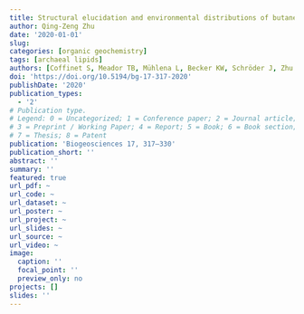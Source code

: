 ```yaml
---
title: Structural elucidation and environmental distributions of butanetriol and pentanetriol dialkyl glycerol tetraethers (BDGTs and PDGTs)
author: Qing-Zeng Zhu
date: '2020-01-01'
slug:
categories: [organic geochemistry]
tags: [archaeal lipids]
authors: [Coffinet S, Meador TB, Mühlena L, Becker KW, Schröder J, Zhu Q-Z, Lipp JS, Heuer VB, Crump MP, Hinrichs K-U]
doi: 'https://doi.org/10.5194/bg-17-317-2020'
publishDate: '2020'
publication_types:
  - '2'
# Publication type.
# Legend: 0 = Uncategorized; 1 = Conference paper; 2 = Journal article;
# 3 = Preprint / Working Paper; 4 = Report; 5 = Book; 6 = Book section;
# 7 = Thesis; 8 = Patent
publication: 'Biogeosciences 17, 317–330'
publication_short: ''
abstract: ''
summary: ''
featured: true
url_pdf: ~
url_code: ~
url_dataset: ~
url_poster: ~
url_project: ~
url_slides: ~
url_source: ~
url_video: ~
image:
  caption: ''
  focal_point: ''
  preview_only: no
projects: []
slides: ''
---
```


